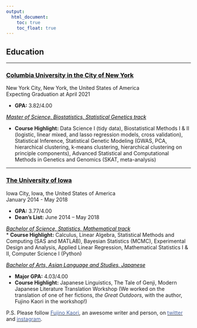 ```yaml
---
output: 
  html_document:
    toc: true
    toc_float: true
---
```


<link rel="stylesheet" href="styles.css" type="text/css">

## __Education__

***

### [<span style = "color:black">**Columbia University in the City of New York**</span>](https://www.columbia.edu)  
New York City, New York, the United States of America  
Expecting Graduation at April 2021  

* **GPA:** 3.82/4.00

[<span style = "color:black">_Master of Science, Biostatistics, Statistical Genetics track_</span>](https://www.publichealth.columbia.edu/academics/departments/biostatistics)  

* **Course Highlight:** Data Science I (tidy data), Biostatistical Methods I & II (logistic, linear mixed, and lasso regression models, cross validation), Statistical Inference, Statistical Genetic Modeling (GWAS, PCA, hierarchical clustering, k-means clustering, hierarchical clustering on principle components), Advanced Statistical and Computational Methods in Genetics and Genomics (SKAT, meta-analysis)

***

### [<span style = "color:black">**The University of Iowa**</span>](https://uiowa.edu/)               	   
Iowa City, Iowa, the United States of America  
January 2014 - May 2018  

* **GPA:** 3.77/4.00  
* **Dean’s List:** June 2014 – May 2018  

[<span style = "color:black">_Bachelor of Science, Statistics, Mathematical track_</span>](https://stat.uiowa.edu/)  
* __Course Highlight:__ Calculus, Linear Algebra, Statistical Methods and Computing (SAS and MATLAB), Bayesian Statistics (MCMC), Experimental Design and Analysis, Applied Linear Regression, Mathematical Statistics I & II, Computer Science I (Python)

[<span style = "color:black">_Bachelor of Arts, Asian Language and Studies, Japanese_</span>](https://asian-slavic.uiowa.edu/undergraduate-programs/japanese)   

* **Major GPA:** 4.03/4.00      
* **Course Highlight:** Japanese Linguistics, The Tale of Genji, Modern Japanese Literature Translation Workshop (We worked on the translation of one of her fictions, _the Great Outdoors_, with the author, Fujino Kaori in the workshop!)  

P.S. Please follow [<span style = "color:#4863A0">Fujino Kaori</span>](https://en.wikipedia.org/wiki/Kaori_Fujino), an awesome writer and person, on [<span style = "color:#4863A0">twitter</span>](https://twitter.com/fujinono) and [<span style = "color:#4863A0">instagram</span>](https://www.instagram.com/fujinono/?hl=en). 